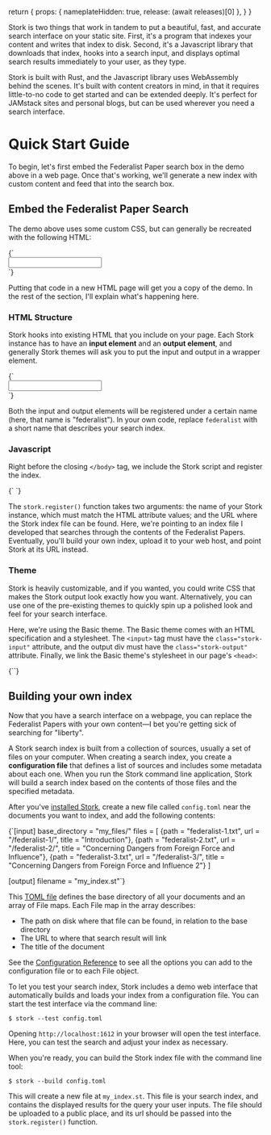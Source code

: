 
  return {
    props: { nameplateHidden: true, release: (await releases)[0] },
  }
}

<Nameplate />

<Demo
  loadedIndexes={props.loadedIndexes}
  addLoadedIndex={props.addLoadedIndex}
/>

Stork is two things that work in tandem to put a beautiful, fast, and accurate search interface on your static site. First, it's a program that indexes your content and writes that index to disk. Second, it's a Javascript library that downloads that index, hooks into a search input, and displays optimal search results immediately to your user, as they type.

Stork is built with Rust, and the Javascript library uses WebAssembly behind the scenes. It's built with content creators in mind, in that it requires little-to-no code to get started and can be extended deeply. It's perfect for JAMstack sites and personal blogs, but can be used wherever you need a search interface.

<LatestRelease release={props.release} />

# Quick Start Guide

To begin, let's first embed the Federalist Paper search box in the demo above in a web page. Once that's working, we'll generate a new index with custom content and feed that into the search box.

## Embed the Federalist Paper Search

The demo above uses some custom CSS, but can generally be recreated with the following HTML:

<Wide>
  <Codeblock filename="index.html" lang="html">
    {`<!DOCTYPE html>
<html lang="en">
  <head>
    <meta charset="utf-8" />
    <title>Federalist Search</title>
    <link rel="stylesheet" href="https://files.stork-search.net/basic.css" />
  </head>
  <body>
    <div class="stork-wrapper">
      <input data-stork="federalist" class="stork-input" />
      <div data-stork="federalist-output" class="stork-output"></div>
    </div>
    <script src="https://files.stork-search.net/stork.js"></script>
    <script>
      stork.register(
        'federalist',
        'https://files.stork-search.net/federalist.st'
      )
    </script>
  </body>
</html>`}
  </Codeblock>
</Wide>

Putting that code in a new HTML page will get you a copy of the demo. In the rest of the section, I'll explain what's happening here.

### HTML Structure

Stork hooks into existing HTML that you include on your page. Each Stork instance has to have an **input element** and an **output element**, and generally Stork themes will ask you to put the input and output in a wrapper element.

<Codeblock lang="html">
  {`<div class="stork-wrapper">
  <input data-stork="federalist" />
  <div data-stork="federalist-output"></div>
</div>`}
</Codeblock>

Both the input and output elements will be registered under a certain name (here, that name is "federalist"). In your own code, replace `federalist` with a short name that describes your search index.

### Javascript

Right before the closing `</body>` tag, we include the Stork script and register the index.

<Codeblock lang="html">
  {`<script src="https://files.stork-search.net/stork.js"></script>
<script>
    stork.register(
        'federalist', 
        'https://files.stork-search.net/federalist.st'
    )
</script>`}
</Codeblock>

The `stork.register()` function takes two arguments: the name of your Stork instance, which must match the HTML attribute values; and the URL where the Stork index file can be found. Here, we're pointing to an index file I developed that searches through the contents of the Federalist Papers. Eventually, you'll build your own index, upload it to your web host, and point Stork at its URL instead.

### Theme

Stork is heavily customizable, and if you wanted, you could write CSS that makes the Stork output look exactly how you want. Alternatively, you can use one of the pre-existing themes to quickly spin up a polished look and feel for your search interface.

Here, we're using the Basic theme. The Basic theme comes with an HTML specification and a stylesheet. The `<input>` tag must have the `class="stork-input"` attribute, and the output div must have the `class="stork-output"` attribute. Finally, we link the Basic theme's stylesheet in our page's `<head>`:

<Codeblock lang="html">
  {`<link rel="stylesheet" href="https://files.stork-search.net/basic.css" />`}
</Codeblock>

## Building your own index

Now that you have a search interface on a webpage, you can replace the Federalist Papers with your own content—I bet you're getting sick of searching for "liberty".

A Stork search index is built from a collection of sources, usually a set of files on your computer. When creating a search index, you create a **configuration file** that defines a list of sources and includes some metadata about each one. When you run the Stork command line application, Stork will build a search index based on the contents of those files and the specified metadata.

After you've [installed Stork](/docs), create a new file called `config.toml` near the documents you want to index, and add the following contents:

<Wide>
  <Codeblock filename="config.toml">
    {`[input]
base_directory = "my_files/"
files = [
    {path = "federalist-1.txt", url = "/federalist-1/", title = "Introduction"},
    {path = "federalist-2.txt", url = "/federalist-2/", title = "Concerning Dangers from Foreign Force and Influence"},
    {path = "federalist-3.txt", url = "/federalist-3/", title = "Concerning Dangers from Foreign Force and Influence 2"}
]
 
[output]
filename = "my_index.st"`}
  </Codeblock>
</Wide>

This [TOML file](https://github.com/toml-lang/toml) defines the base directory of all your documents and an array of File maps. Each File map in the array describes:

- The path on disk where that file can be found, in relation to the base directory
- The URL to where that search result will link
- The title of the document

See the [Configuration Reference](/docs/config-ref) to see all the options you can add to the configuration file or to each File object.

To let you test your search index, Stork includes a demo web interface that automatically builds and loads your index from a configuration file. You can start the test interface via the command line:

```
$ stork --test config.toml
```

Opening `http://localhost:1612` in your browser will open the test interface. Here, you can test the search and adjust your index as necessary.

When you're ready, you can build the Stork index file with the command line tool:

```
$ stork --build config.toml
```

This will create a new file at `my_index.st`. This file is your search index, and contains the displayed results for the query your user inputs. The file should be uploaded to a public place, and its url should be passed into the `stork.register()` function.

<DocsLink />
